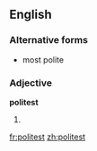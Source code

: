 ==English==

===Alternative forms===
*most polite

===Adjective===
'''politest'''

# {{superlative of|[[polite]]}}

[[fr:politest]]
[[zh:politest]]